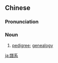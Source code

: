 ==Chinese==
{{zh-forms|s=谱系}}

===Pronunciation===
{{zh-pron
|m=pǔxì
|c=pou2 hai6
|mn=qz,xm,zz:phó͘-hē
|cat=n
}}

===Noun===
{{zh-noun}}

# [[pedigree]]; [[genealogy]]

[[ja:譜系]]